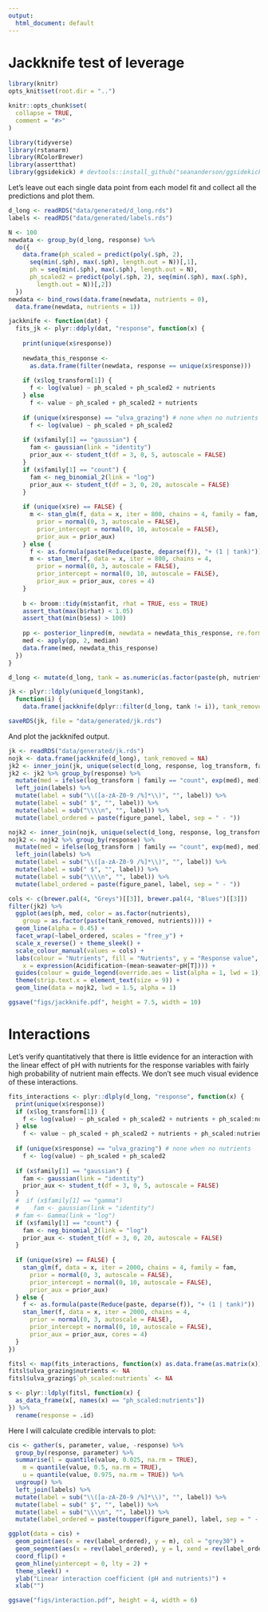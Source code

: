 ```yaml
---
output:
  html_document: default
---
```


# Jackknife test of leverage 

```r
library(knitr)
opts_knit$set(root.dir = "..") 
```

```r
knitr::opts_chunk$set(
  collapse = TRUE,
  comment = "#>"
)
```

```r
library(tidyverse)
library(rstanarm)
library(RColorBrewer)
library(assertthat)
library(ggsidekick) # devtools::install_github("seananderson/ggsidekick")
```

Let's leave out each single data point from each model fit and collect all the predictions and plot them. 

```r
d_long <- readRDS("data/generated/d_long.rds")
labels <- readRDS("data/generated/labels.rds")
```


```r
N <- 100
newdata <- group_by(d_long, response) %>%
  do({
    data.frame(ph_scaled = predict(poly(.$ph, 2), 
      seq(min(.$ph), max(.$ph), length.out = N))[,1],
      ph = seq(min(.$ph), max(.$ph), length.out = N),
      ph_scaled2 = predict(poly(.$ph, 2), seq(min(.$ph), max(.$ph), 
        length.out = N))[,2])
  })
newdata <- bind_rows(data.frame(newdata, nutrients = 0), 
  data.frame(newdata, nutrients = 1))

jackknife <- function(dat) {
  fits_jk <- plyr::ddply(dat, "response", function(x) {
    
    print(unique(x$response))
    
    newdata_this_response <- 
      as.data.frame(filter(newdata, response == unique(x$response)))
    
    if (x$log_transform[1]) {
      f <- log(value) ~ ph_scaled + ph_scaled2 + nutrients
    } else
      f <- value ~ ph_scaled + ph_scaled2 + nutrients
    
    if (unique(x$response) == "ulva_grazing") # none when no nutrients
      f <- log(value) ~ ph_scaled + ph_scaled2
    
    if (x$family[1] == "gaussian") {
      fam <- gaussian(link = "identity")
      prior_aux <- student_t(df = 3, 0, 5, autoscale = FALSE)
    }
    if (x$family[1] == "count") {
      fam <- neg_binomial_2(link = "log")
      prior_aux <- student_t(df = 3, 0, 20, autoscale = FALSE)
    }
    
    if (unique(x$re) == FALSE) {
      m <- stan_glm(f, data = x, iter = 800, chains = 4, family = fam,
        prior = normal(0, 3, autoscale = FALSE),
        prior_intercept = normal(0, 10, autoscale = FALSE),
        prior_aux = prior_aux)
    } else {
      f <- as.formula(paste(Reduce(paste, deparse(f)), "+ (1 | tank)"))
      m <- stan_lmer(f, data = x, iter = 800, chains = 4,
        prior = normal(0, 3, autoscale = FALSE),
        prior_intercept = normal(0, 10, autoscale = FALSE),
        prior_aux = prior_aux, cores = 4)
    }
    
    b <- broom::tidy(m$stanfit, rhat = TRUE, ess = TRUE)
    assert_that(max(b$rhat) < 1.05)
    assert_that(min(b$ess) > 100)
    
    pp <- posterior_linpred(m, newdata = newdata_this_response, re.form = NA)
    med <- apply(pp, 2, median)
    data.frame(med, newdata_this_response)
  })
}

d_long <- mutate(d_long, tank = as.numeric(as.factor(paste(ph, nutrients))))

jk <- plyr::ldply(unique(d_long$tank), 
  function(i) {
    data.frame(jackknife(dplyr::filter(d_long, tank != i)), tank_removed = i)})

saveRDS(jk, file = "data/generated/jk.rds")
```

And plot the jackknifed output. 

```r
jk <- readRDS("data/generated/jk.rds")
nojk <- data.frame(jackknife(d_long), tank_removed = NA)
jk2 <- inner_join(jk, unique(select(d_long, response, log_transform, family)))
jk2 <- jk2 %>% group_by(response) %>%
  mutate(med = ifelse(log_transform | family == "count", exp(med), med)) %>%
  left_join(labels) %>% 
  mutate(label = sub("\\([a-zA-Z0-9 /%]*\\)", "", label)) %>% 
  mutate(label = sub(" $", "", label)) %>% 
  mutate(label = sub("\\\\n", "", label)) %>% 
  mutate(label_ordered = paste(figure_panel, label, sep = " - "))

nojk2 <- inner_join(nojk, unique(select(d_long, response, log_transform, family)))
nojk2 <- nojk2 %>% group_by(response) %>%
  mutate(med = ifelse(log_transform | family == "count", exp(med), med)) %>%
  left_join(labels) %>% 
  mutate(label = sub("\\([a-zA-Z0-9 /%]*\\)", "", label)) %>% 
  mutate(label = sub(" $", "", label)) %>% 
  mutate(label = sub("\\\\n", "", label)) %>% 
  mutate(label_ordered = paste(figure_panel, label, sep = " - "))

cols <- c(brewer.pal(4, "Greys")[[3]], brewer.pal(4, "Blues")[[3]])
filter(jk2) %>% 
  ggplot(aes(ph, med, color = as.factor(nutrients), 
    group = as.factor(paste(tank_removed, nutrients)))) +
  geom_line(alpha = 0.45) +
  facet_wrap(~label_ordered, scales = "free_y") +
  scale_x_reverse() + theme_sleek() +
  scale_colour_manual(values = cols) +
  labs(colour = "Nutrients", fill = "Nutrients", y = "Response value", 
    x = expression(Acidification~(mean~seawater~pH[T]))) +
  guides(colour = guide_legend(override.aes = list(alpha = 1, lwd = 1))) +
  theme(strip.text.x = element_text(size = 9)) +
  geom_line(data = nojk2, lwd = 1.5, alpha = 1)

ggsave("figs/jackknife.pdf", height = 7.5, width = 10)
```

# Interactions 

Let's verify quantitatively that there is little evidence for an interaction with the linear effect of pH with nutrients for the response variables with fairly high probability of nutrient main effects. We don't see much visual evidence of these interactions. 

```r
fits_interactions <- plyr::dlply(d_long, "response", function(x) {
  print(unique(x$response))
  if (x$log_transform[1]) {
    f <- log(value) ~ ph_scaled + ph_scaled2 + nutrients + ph_scaled:nutrients
  } else
    f <- value ~ ph_scaled + ph_scaled2 + nutrients + ph_scaled:nutrients
  
  if (unique(x$response) == "ulva_grazing") # none when no nutrients
    f <- log(value) ~ ph_scaled + ph_scaled2
  
  if (x$family[1] == "gaussian") {
    fam <- gaussian(link = "identity")
    prior_aux <- student_t(df = 3, 0, 5, autoscale = FALSE)
  }
  #  if (x$family[1] == "gamma")
  #    fam <- gaussian(link = "identity")
  # fam <- Gamma(link = "log")
  if (x$family[1] == "count") {
    fam <- neg_binomial_2(link = "log")
    prior_aux <- student_t(df = 3, 0, 20, autoscale = FALSE)
  }
  
  if (unique(x$re) == FALSE) {
    stan_glm(f, data = x, iter = 2000, chains = 4, family = fam,
      prior = normal(0, 3, autoscale = FALSE),
      prior_intercept = normal(0, 10, autoscale = FALSE),
      prior_aux = prior_aux)
  } else {
    f <- as.formula(paste(Reduce(paste, deparse(f)), "+ (1 | tank)"))
    stan_lmer(f, data = x, iter = 2000, chains = 4,
      prior = normal(0, 3, autoscale = FALSE),
      prior_intercept = normal(0, 10, autoscale = FALSE),
      prior_aux = prior_aux, cores = 4)
  }
})

fitsl <- map(fits_interactions, function(x) as.data.frame(as.matrix(x)))
fitsl$ulva_grazing$nutrients <- NA
fitsl$ulva_grazing$`ph_scaled:nutrients` <- NA

s <- plyr::ldply(fitsl, function(x) {
  as_data_frame(x[, names(x) == "ph_scaled:nutrients"])
}) %>%
  rename(response = .id)
```

Here I will calculate credible intervals to plot:

```r
cis <- gather(s, parameter, value, -response) %>% 
  group_by(response, parameter) %>% 
  summarise(l = quantile(value, 0.025, na.rm = TRUE),
    m = quantile(value, 0.5, na.rm = TRUE),
    u = quantile(value, 0.975, na.rm = TRUE)) %>% 
  ungroup() %>% 
  left_join(labels) %>% 
  mutate(label = sub("\\([a-zA-Z0-9 /%]*\\)", "", label)) %>% 
  mutate(label = sub(" $", "", label)) %>% 
  mutate(label = sub("\\\\n", "", label)) %>% 
  mutate(label_ordered = paste(toupper(figure_panel), label, sep = " - "))

ggplot(data = cis) +
  geom_point(aes(x = rev(label_ordered), y = m), col = "grey30") +
  geom_segment(aes(x = rev(label_ordered), y = l, xend = rev(label_ordered), yend = u)) +
  coord_flip() +
  geom_hline(yintercept = 0, lty = 2) +
  theme_sleek() +
  ylab("Linear interaction coefficient (pH and nutrients)") +
  xlab("")

ggsave("figs/interaction.pdf", height = 4, width = 6)
```

